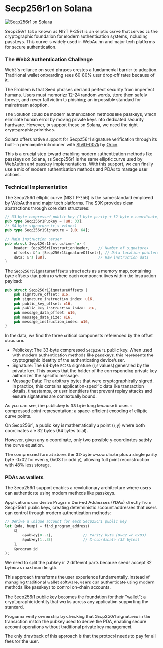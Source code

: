 
# Secp256r1 on Solana

![Secp256r1 on Solana](/graphics/course-banners/secp256r1-on-solana.png)

<ArticleSection name="What is Secp256r1" id="what-is-secp256r1" level="h2" />

Secp256r1 (also known as NIST P-256) is an elliptic curve that serves as the cryptographic foundation for modern authentication systems, including passkeys. This curve is widely used in WebAuthn and major tech platforms for secure authentication.

### The Web3 Authentication Challenge

Web3's reliance on seed phrases creates a fundamental barrier to adoption. Traditional wallet onboarding sees 60-80% user drop-off rates because of it.

The Problem is that Seed phrases demand perfect security from imperfect humans. Users must memorize 12-24 random words, store them safely forever, and never fall victim to phishing; an impossible standard for mainstream adoption.

The Solution could be modern authentication methods like passkeys, which eliminate human error by moving private keys into dedicated security hardware. However, to support these on Solana, we need the right cryptographic primitives.

<ArticleSection name="Secp256r1 on Solana" id="secp256r1-on-solana" level="h2" />

Solana offers native support for Secp256r1 signature verification through its built-in precompile introduced with [SIMD-0075](https://github.com/solana-foundation/solana-improvement-documents/pull/75) by [Orion](https://x.com/BasedOrion_).

This is a crucial step toward enabling modern authentication methods like passkeys on Solana, as Secp256r1 is the same elliptic curve used by WebAuthn and passkey implementations. With this support, we can finally use a mix of modern authentication methods and PDAs to manage user actions.

### Technical Implementation 

The Secp256r1 elliptic curve (NIST P-256) is the same standard employed by WebAuthn and major tech platforms. The SDK provides clean abstractions through core data structures:

```rust
// 33-byte compressed public key (1 byte parity + 32 byte x-coordinate)
pub type Secp256r1Pubkey = [u8; 33];
// 64-byte signature (r,s values)
pub type Secp256r1Signature = [u8; 64];

// Main instruction parser
pub struct Secp256r1Instruction<'a> {
    header: Secp256r1InstructionHeader,    // Number of signatures
    offsets: &'a [Secp256r1SignatureOffsets], // Data location pointers
    data: &'a [u8],                        // Raw instruction data
}
```

The `Secp256r1SignatureOffsets` struct acts as a memory map, containing byte offsets that point to where each component lives within the instruction payload:

```rust
pub struct Secp256r1SignatureOffsets {
    pub signature_offset: u16,
    pub signature_instruction_index: u16,
    pub public_key_offset: u16,
    pub public_key_instruction_index: u16,
    pub message_data_offset: u16,
    pub message_data_size: u16,
    pub message_instruction_index: u16,
}
```

In the data, we find the three critical components referenced by the offset structure:
- Publickey: The 33-byte compressed `Secp256r1` public key. When used with modern authentication methods like passkeys, this represents the cryptographic identity of the authenticating device/user.
- Signature: The 64-byte `ECDSA` signature (r,s values) generated by the private key. This proves that the holder of the corresponding private key authorized the specific message.
- Message Data: The arbitrary bytes that were cryptographically signed. In practice, this contains application-specific data like transaction details, timestamps, or user identifiers that prevent replay attacks and ensure signatures are contextually bound.

As you can see, the publickey is 33 byte long because it uses a compressed point representation; a space-efficient encoding of elliptic curve points. 

On Secp256r1, a public key is mathematically a point (x,y) where both coordinates are 32 bytes (64 bytes total).

However, given any x-coordinate, only two possible y-coordinates satisfy the curve equation. 

The compressed format stores the 32-byte x-coordinate plus a single parity byte (0x02 for even y, 0x03 for odd y), allowing full point reconstruction with 48% less storage.

### PDAs as wallets

The Secp256r1 support enables a revolutionary architecture where users can authenticate using modern methods like passkeys.

Applications can derive Program Derived Addresses (PDAs) directly from Secp256r1 public keys, creating deterministic account addresses that users can control through modern authentication methods:

```rust
// Derive a unique account for each Secp256r1 public key
let (pda, bump) = find_program_address(
    &[
        &pubkey[0..1],              // Parity byte (0x02 or 0x03)
        &pubkey[1..33]              // X-coordinate (32 bytes)
    ], 
    &program_id
);
```

We need to split the pubkey in 2 different parts because seeds accept 32 bytes as maximum length.

This approach transforms the user experience fundamentally. Instead of managing traditional wallet software, users can authenticate using modern methods like passkeys to control on-chain accounts. 

The Secp256r1 public key becomes the foundation for their "wallet"; a cryptographic identity that works across any application supporting the standard.

Programs verify ownership by checking that Secp256r1 signatures in the transaction match the pubkey used to derive the PDA, enabling secure account operations without traditional private key management.

The only drawback of this approach is that the protocol needs to pay for all fees for the user.